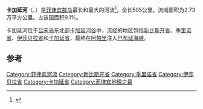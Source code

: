 {{Geobox
| River
<!-- *** Name section *** -->  
| name                        = Cagayan River<br/>卡加延河
| native_name                 = 
| other_name                  = 
| other_name1                 = 
| other_name2                 = 
| other_name3                 = 
| other_name4                 = 
| other_name5                 = 
<!-- *** Image *** --->
| image                       = Jones Isabela.JPG
| image_size                  = 
| image_caption               = 
<!-- *** Country etc. *** -->
| country                     = {{flag|Philippines}}
| region                      = [[卡加延河谷区|卡加延河谷区]]
| region1                     =
| district                    = 
| district1                   = 
| city                        = 
| city1                       = 
<!-- *** Geography *** -->
| length                      = 505
| length_round                = 0
| watershed                   = 27280
| watershed_round             = 0
| discharge_location          = [[巴布延海峡|巴布延海峡]]
| discharge                   = 
| discharge_round             =
| discharge_max               = 
| discharge_max_round         = 
| discharge_min               = 
| discharge1_location         = 
| discharge1                  = 
<!-- *** Source *** -->
| source_name                 = 
| source_location             = [[卡拉巴罗山脉|卡拉巴罗山脉]]
| source_region               = 
| source_lat_d                = 16
| source_lat_m                = 11
| source_lat_s                = 08
| source_lat_NS               = N
| source_long_d               = 121
| source_long_m               = 08
| source_long_s               = 39
| source_long_EW              = E
| source_elevation            = 
| source_length               = 
<!-- *** Mouth *** -->
| mouth_name                  = 
| mouth_location              = [[阿帕里|阿帕里]][[巴布延海峡|巴布延海峡]]
| mouth_lat_d                 = 18
| mouth_lat_m                 = 20
| mouth_lat_s                 = 00
| mouth_lat_NS                = N
| mouth_long_d                = 121
| mouth_long_m                = 37
| mouth_long_s                = 00
| mouth_long_EW               = E
| mouth_elevation             = 0
<!-- *** Tributaries *** -->
| tributary_left              = [[奇科河|奇科河]]
| tributary_left1             = [[马加特河|马加特河]]
| tributary_right             = [[伊拉甘河|伊拉甘河]]
| tributary_right1            = 
<!-- *** Free fields *** -->
| free_name                   =  
| free_value                  = 
<!-- *** Map section *** -->
| map                         = Cagayan river watershed.png
| map_size                    = 250 px
| map_caption                 =
}}
'''卡加延河'''（'''{{lang-en|Cagayan River}}'''、'''{{lang-es|Rio Grande de Cagayan}}'''）是[[菲律宾群岛|菲律宾群岛]]最长和最大的河流<ref name="eearth">{{cite web|url=http://www.eoearth.org/article/Water_profile_of_Philippines#River_Basins_and_Water_Resources|title=Water profile of Philippines|last=Kundel|first=Jim|date=June 7, 2007|publisher=Encyclopedia of Earth|accessdate=2008-09-30|archive-date=2012-08-07|archive-url=https://www.webcitation.org/69kUeg8aR?url=http://www.eoearth.org/article/Water_profile_of_Philippines#River_Basins_and_Water_Resources|dead-url=no}}</ref>，全长505公里。流域面积为2.73万平方公里。占该国面积9.1%。

卡加延河位于[[吕宋岛|吕宋岛]]东北部[[卡加延河谷|卡加延河谷]]中，流经的地区包括[[新比斯开省|新比斯开省]]、[[季里诺省|季里诺省]]、[[伊莎贝拉省|伊莎贝拉省]]和[[卡加延省|卡加延省]]，最终在[[阿帕里|阿帕里]]注入[[巴布延海峡|巴布延海峡]]。

==参考==
{{reflist}}

[[Category:菲律宾河流|Category:菲律宾河流]]
[[Category:新比斯开省|Category:新比斯开省]]
[[Category:季里诺省|Category:季里诺省]]
[[Category:伊莎贝拉省|Category:伊莎贝拉省]]
[[Category:卡加延省|Category:卡加延省]]
[[Category:菲律宾地理之最|Category:菲律宾地理之最]]